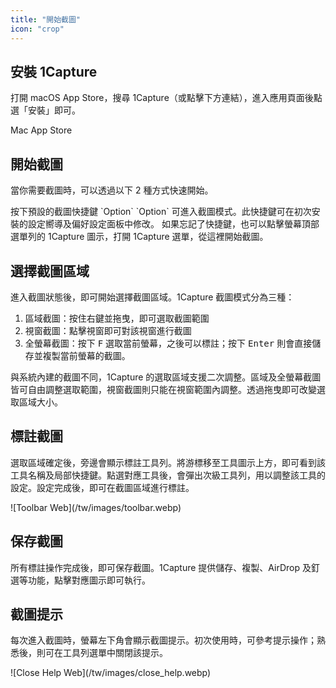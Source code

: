 ```yaml
---
title: "開始截圖"
icon: "crop"
---
```


## 安裝 1Capture

打開 macOS App Store，搜尋 1Capture（或點擊下方連結），進入應用頁面後點選「安裝」即可。

<Card title="1Capture 下載" icon="circle-arrow-down" horizontal href="https://apps.apple.com/app/id6742318274">
  Mac App Store
</Card>

## 開始截圖

當你需要截圖時，可以透過以下 2 種方式快速開始。

<CardGroup cols={1}>
  <Card title="使用快捷鍵截圖" icon="keyboard" horizontal>
    按下預設的截圖快捷鍵 `Option` `Option` 可進入截圖模式。此快捷鍵可在初次安裝的設定嚮導及偏好設定面板中修改。
  </Card>
  <Card title="從選單列的選單項目截圖" icon="square-menu" horizontal>
    如果忘記了快捷鍵，也可以點擊螢幕頂部選單列的 1Capture 圖示，打開 1Capture 選單，從這裡開始截圖。
  </Card>
</CardGroup>

## 選擇截圖區域
進入截圖狀態後，即可開始選擇截圖區域。1Capture 截圖模式分為三種：
  
1. 區域截圖：按住右鍵並拖曳，即可選取截圖範圍  
2. 視窗截圖：點擊視窗即可對該視窗進行截圖  
3. 全螢幕截圖：按下 <kbd>F</kbd> 選取當前螢幕，之後可以標註；按下 <kbd>Enter</kbd> 則會直接儲存並複製當前螢幕的截圖。
  
與系統內建的截圖不同，1Capture 的選取區域支援二次調整。區域及全螢幕截圖皆可自由調整選取範圍，視窗截圖則只能在視窗範圍內調整。透過拖曳即可改變選取區域大小。

## 標註截圖

選取區域確定後，旁邊會顯示標註工具列。將游標移至工具圖示上方，即可看到該工具名稱及局部快捷鍵。點選對應工具後，會彈出次級工具列，用以調整該工具的設定。設定完成後，即可在截圖區域進行標註。

<Frame caption="標註工具列">
  ![Toolbar Web](/tw/images/toolbar.webp)
</Frame>

## 保存截圖

所有標註操作完成後，即可保存截圖。1Capture 提供儲存、複製、AirDrop 及釘選等功能，點擊對應圖示即可執行。

## 截圖提示

每次進入截圖時，螢幕左下角會顯示截圖提示。初次使用時，可參考提示操作；熟悉後，則可在工具列選單中關閉該提示。

<Frame>
  ![Close Help Web](/tw/images/close_help.webp)
</Frame>